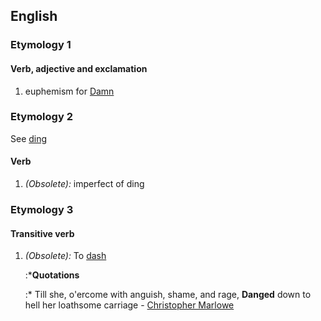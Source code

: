 ==English==
===Etymology 1===
====Verb, adjective and exclamation====
#euphemism for [[Damn]]

===Etymology 2===
See [[ding]]
====Verb====
#''(Obsolete):'' imperfect of ding

===Etymology 3===
====Transitive verb====
#''(Obsolete):'' To [[dash]]
#:*'''Quotations'''
#:* Till she, o'ercome with anguish, shame, and rage, '''Danged''' down to hell her loathsome carriage - [[Christopher Marlowe]]